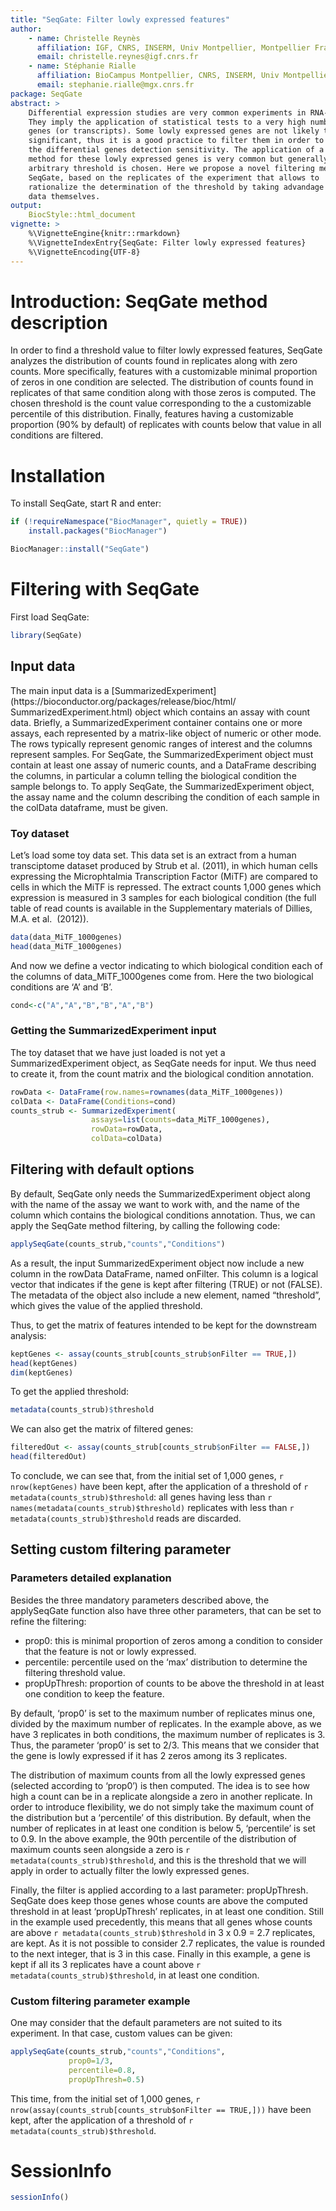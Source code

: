 ```yaml
---
title: "SeqGate: Filter lowly expressed features"
author:
    - name: Christelle Reynès
      affiliation: IGF, CNRS, INSERM, Univ Montpellier, Montpellier France
      email: christelle.reynes@igf.cnrs.fr
    - name: Stéphanie Rialle
      affiliation: BioCampus Montpellier, CNRS, INSERM, Univ Montpellier, Montpellier France
      email: stephanie.rialle@mgx.cnrs.fr
package: SeqGate
abstract: >
    Differential expression studies are very common experiments in RNA-Seq. 
    They imply the application of statistical tests to a very high number of 
    genes (or transcripts). Some lowly expressed genes are not likely to be 
    significant, thus it is a good practice to filter them in order to increase 
    the differential genes detection sensitivity. The application of a filtering
    method for these lowly expressed genes is very common but generally an 
    arbitrary threshold is chosen. Here we propose a novel filtering method, 
    SeqGate, based on the replicates of the experiment that allows to 
    rationalize the determination of the threshold by taking advandage of the 
    data themselves.
output:
    BiocStyle::html_document
vignette: >
    %\VignetteEngine{knitr::rmarkdown}
    %\VignetteIndexEntry{SeqGate: Filter lowly expressed features}
    %\VignetteEncoding{UTF-8}
---
```


<!--
```r
library(knitr)
opts_chunk$set(cache=FALSE, error=FALSE)
```
-->

<!--
```r
knitr::opts_chunk$set(echo = TRUE)
```
-->


# Introduction: SeqGate method description

In order to find a threshold value to filter lowly expressed features, SeqGate 
analyzes the distribution of counts found in replicates along with zero counts. 
More specifically, features with a customizable minimal proportion of zeros in 
one condition are selected. The distribution of counts found in replicates of 
that same condition along with those zeros is computed. The chosen threshold is 
the count value corresponding to the a customizable percentile of this 
distribution. Finally, features having a customizable proportion (90% by 
default) of replicates with counts below that value in all conditions are 
filtered.

# Installation

To install SeqGate, start R and enter:

```r
if (!requireNamespace("BiocManager", quietly = TRUE))
    install.packages("BiocManager")

BiocManager::install("SeqGate")
```

# Filtering with SeqGate

First load SeqGate:
```r
library(SeqGate)
```

## Input data

The main input data is a
[SummarizedExperiment] (https://bioconductor.org/packages/release/bioc/html/
SummarizedExperiment.html)
object which contains an assay with count data. Briefly, a SummarizedExperiment
container contains one or more assays, each represented by a matrix-like object
of numeric or other mode. The rows typically represent genomic ranges of
interest and the columns represent samples. For SeqGate, the
SummarizedExperiment object must contain at least one assay of numeric counts,
and a DataFrame describing the columns, in particular a column telling the
biological condition the sample belongs to.
To apply SeqGate, the SummarizedExperiment object, the assay name and the column
describing the condition of each sample in the colData dataframe, must be given.

### Toy dataset

Let's load some toy data set. This data set is an extract from a human
transciptome dataset produced by Strub et al. (2011), in which human cells 
expressing the Microphtalmia Transcription Factor (MiTF) are compared to cells 
in which the MiTF is repressed. The extract counts 1,000 genes which expression 
is measured in 3 samples for each biological condition (the full table of read 
counts is available in the Supplementary materials of Dillies, M.A. et al. 
(2012)).

```r
data(data_MiTF_1000genes)
head(data_MiTF_1000genes)
```

And now we define a vector indicating to which biological condition each of the
columns of data_MiTF_1000genes come from. Here the two biological conditions are
'A' and 'B'.
```r
cond<-c("A","A","B","B","A","B")
```

### Getting the SummarizedExperiment input

The toy dataset that we have just loaded is not yet a SummarizedExperiment
object, as SeqGate needs for input. We thus need to create it, from the count
matrix and the biological condition annotation.

```r
rowData <- DataFrame(row.names=rownames(data_MiTF_1000genes))
colData <- DataFrame(Conditions=cond)
counts_strub <- SummarizedExperiment(
                  assays=list(counts=data_MiTF_1000genes),
                  rowData=rowData,
                  colData=colData)
```


## Filtering with default options

By default, SeqGate only needs the SummarizedExperiment object along with the
name of the assay we want to work with, and the name of the column which
contains the biological conditions annotation. Thus, we can apply the SeqGate
method filtering, by calling the following code:

```r
applySeqGate(counts_strub,"counts","Conditions")
```
As a result, the input SummarizedExperiment object now include a new column in
the rowData DataFrame, named onFilter. This column is a logical vector that
indicates if the gene is kept after filtering (TRUE) or not (FALSE). The
metadata of the object also include a new element, named "threshold", which
gives the value of the applied threshold.

Thus, to get the matrix of features intended to be kept for the downstream
analysis:
```r
keptGenes <- assay(counts_strub[counts_strub$onFilter == TRUE,])
head(keptGenes)
dim(keptGenes)
```

To get the applied threshold:

```r
metadata(counts_strub)$threshold
```

We can also get the matrix of filtered genes:

```r
filteredOut <- assay(counts_strub[counts_strub$onFilter == FALSE,])
head(filteredOut)
```

To conclude, we can see that, from the initial set of 1,000 genes,
`r nrow(keptGenes)` have been kept, after the application of a threshold of
`r metadata(counts_strub)$threshold`: all genes having less than
`r names(metadata(counts_strub)$threshold)`
replicates with less than `r metadata(counts_strub)$threshold` reads are
discarded.

## Setting custom filtering parameter

### Parameters detailed explanation

Besides the three mandatory parameters described above, the applySeqGate 
function also have three other parameters, that can be set to refine the 
filtering:

* prop0: this is minimal proportion of zeros among a condition to consider that
    the feature is not or lowly expressed.
* percentile: percentile used on the 'max' distribution to determine the
    filtering threshold value.
* propUpThresh: proportion of counts to be above the threshold in at least one
    condition to keep the feature.

By default, 'prop0' is set to the maximum number of replicates minus one,
divided by the maximum number of replicates. In the example above, as we have 3
replicates in both conditions, the maximum number of replicates is 3. Thus, the
parameter 'prop0' is set to 2/3. This means that we consider that the gene is
lowly expressed if it has 2 zeros among its 3 replicates.

The distribution of maximum counts from all the lowly expressed genes (selected
according to 'prop0') is then computed. The idea is to see how high a count can
be in a replicate alongside a zero in another replicate. In order to introduce
flexibility, we do not simply take the maximum count of the distribution but a
'percentile' of this distribution. By default, when the number of replicates in
at least one condition is below 5, 'percentile' is set to 0.9. In the above
example, the 90th percentile of the distribution of maximum counts seen 
alongside a zero is `r metadata(counts_strub)$threshold`, and this is the 
threshold that we will  apply in order to actually filter the lowly expressed 
genes.

Finally, the filter is applied according to a last parameter: propUpThresh.
SeqGate does keep those genes whose counts are above the computed threshold in
at least 'propUpThresh' replicates, in at least one condition. Still in the
example used precedently, this means that all genes whose counts are above
`r metadata(counts_strub)$threshold` in 3 x 0.9 = 2.7 replicates, are kept. 
As it is not possible to consider 2.7 replicates, the value is rounded to the 
next integer, that is 3 in this case. Finally in this example, a gene is kept if
all its 3 replicates have a count above `r metadata(counts_strub)$threshold`, 
in at least one condition.

### Custom filtering parameter example

One may consider that the default parameters are not suited to its experiment.
In that case, custom values can be given:

```r
applySeqGate(counts_strub,"counts","Conditions",
             prop0=1/3,
             percentile=0.8,
             propUpThresh=0.5)
```

This time, from the initial set of 1,000 genes, 
`r nrow(assay(counts_strub[counts_strub$onFilter == TRUE,]))` have been kept, 
after the application of a threshold of `r metadata(counts_strub)$threshold`.

# SessionInfo

```r
sessionInfo()
```
